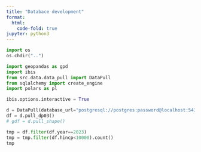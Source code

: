 ```yaml
---
title: "Databace development"
format:
  html:
    code-fold: true
jupyter: python3
---
```


```python
import os
os.chdir("..")
```

```python
import geopandas as gpd
import ibis
from src.data.data_pull import DataPull
from sqlalchemy import create_engine
import polars as pl

ibis.options.interactive = True
```

```python
d = DataPull(database_url="postgresql://postgres:password@localhost:5432/postgres")
df = d.pull_dp03()
# gdf = d.pull_shape()
```

```python
tmp = df.filter(df.year==2023)
tmp = tmp.filter(df.hincp<10000).count()
tmp 
```
